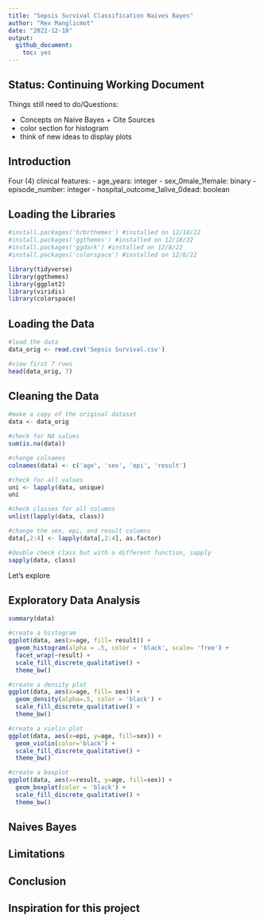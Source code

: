 ```yaml
---
title: "Sepsis Survival Classification Naives Bayes"
author: "Rex Manglicmot"
date: "2022-12-18"
output: 
  github_document: 
    toc: yes
---
```

## Status: Continuing Working Document

Things still need to do/Questions:

* Concepts on Naive Bayes + Cite Sources
* color section for histogram
* think of new ideas to display plots


## Introduction


Four (4) clinical features:
- age_years: integer
- sex_0male_1female: binary
- episode_number: integer
- hospital_outcome_1alive_0dead: boolean

## Loading the Libraries
```r
#install.packages('hrbrthemes') #installed on 12/18/22
#install.packages('ggthemes') #installed on 12/18/22
#install.packages('ggdark') #installed on 12/8/22
#install.packages('colorspace') #installed on 12/8/22

library(tidyverse)
library(ggthemes)
library(ggplot2)
library(viridis)
library(colorspace)
```

## Loading the Data
```r
#load the data
data_orig <- read.csv('Sepsis Survival.csv')

#view first 7 rows
head(data_orig, 7)
```

## Cleaning the Data
```r
#make a copy of the original dataset
data <- data_orig

#check for NA values
sum(is.na(data))

#change colnames
colnames(data) <- c('age', 'sex', 'epi', 'result')

#check for all values
uni <- lapply(data, unique)
uni

#check classes for all columns
unlist(lapply(data, class))

#change the sex, epi, and result columns 
data[,2:4] <- lapply(data[,2:4], as.factor)

#double check class but with a different function, sapply
sapply(data, class)
```
Let's explore

## Exploratory Data Analysis
```r
summary(data)
```


```r


#create a histogram
ggplot(data, aes(x=age, fill= result)) +
  geom_histogram(alpha = .5, color = 'black', scale= 'free') +
  facet_wrap(~result) +
  scale_fill_discrete_qualitative() +
  theme_bw()

#create a density plot
ggplot(data, aes(x=age, fill= sex)) +
  geom_density(alpha=.5, color = 'black') +
  scale_fill_discrete_qualitative() +
  theme_bw()

#create a violin plot
ggplot(data, aes(x=epi, y=age, fill=sex)) +
  geom_violin(color='black') +
  scale_fill_discrete_qualitative() +
  theme_bw()

#create a boxplot
ggplot(data, aes(x=result, y=age, fill=sex)) +
  geom_boxplot(color = 'black') +
  scale_fill_discrete_qualitative() +
  theme_bw()
```



## Naives Bayes



## Limitations



## Conclusion



## Inspiration for this project